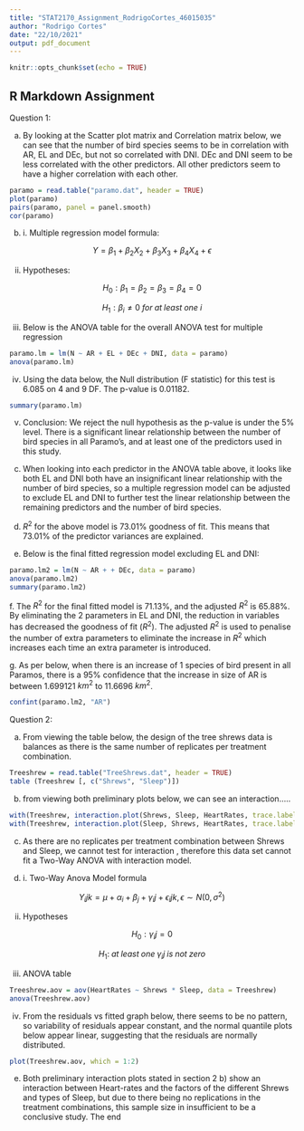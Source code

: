 ---
title: "STAT2170_Assignment_RodrigoCortes_46015035"
author: "Rodrigo Cortes"
date: "22/10/2021"
output: pdf_document
---

```{r setup, include=FALSE}
knitr::opts_chunk$set(echo = TRUE)
```

## R Markdown Assignment

Question 1:

a)  By looking at the Scatter plot matrix and Correlation matrix below, we can see that the number of bird species seems to be in correlation with AR, EL and DEc, but not so correlated with DNI. DEc and DNI seem to be less correlated with the other predictors. All other predictors seem to have a higher correlation with each other.

```{r paramo matrix}
paramo = read.table("paramo.dat", header = TRUE)
plot(paramo)
pairs(paramo, panel = panel.smooth)
cor(paramo)
```

b)  i\. Multiple regression model formula:

$$
Y = \beta_1 + \beta_2X_2 + \beta_3X_3 + \beta_4X_4 + \epsilon 
$$

(ii) Hypotheses:

$$
H_0: \beta_1 = \beta_2 = \beta_3 = \beta_4 = 0
$$

$$
H_1: \beta_i \neq 0 \;for \;at \;least \;one \;i
$$

(iii) Below is the ANOVA table for the overall ANOVA test for multiple regression

```{r anova table}
paramo.lm = lm(N ~ AR + EL + DEc + DNI, data = paramo)
anova(paramo.lm)
```

(iv) Using the data below, the Null distribution (F statistic) for this test is 6.085 on 4 and 9 DF. The p-value is 0.01182.

```{r summary}
summary(paramo.lm)
```

(v) Conclusion: We reject the null hypothesis as the p-value is under the 5% level. There is a significant linear relationship between the number of bird species in all Paramo's, and at least one of the predictors used in this study.

<!-- -->

c)  When looking into each predictor in the ANOVA table above, it looks like both EL and DNI both have an insignificant linear relationship with the number of bird species, so a multiple regression model can be adjusted to exclude EL and DNI to further test the linear relationship between the remaining predictors and the number of bird species.

d)  $R^2$ for the above model is 73.01% goodness of fit. This means that 73.01% of the predictor variances are explained.

e)  Below is the final fitted regression model excluding EL and DNI:

```{r final fitted regression model}
paramo.lm2 = lm(N ~ AR + + DEc, data = paramo)
anova(paramo.lm2)
summary(paramo.lm2)
```

f\. The $R^2$ for the final fitted model is 71.13%, and the adjusted $R^2$ is 65.88%. By eliminating the 2 parameters in EL and DNI, the reduction in variables has decreased the goodness of fit ($R^2$). The adjusted $R^2$ is used to penalise the number of extra parameters to eliminate the increase in $R^2$ which increases each time an extra parameter is introduced.

g\. As per below, when there is an increase of 1 species of bird present in all Paramos, there is a 95% confidence that the increase in size of AR is between 1.699121 $km^2$ to 11.6696 $km^2$.

```{r confidence interval for AR}
confint(paramo.lm2, "AR")
```

Question 2:

a)  From viewing the table below, the design of the tree shrews data is balances as there is the same number of replicates per treatment combination.

```{r Treeshrew table}
Treeshrew = read.table("TreeShrews.dat", header = TRUE)
table (Treeshrew [, c("Shrews", "Sleep")])

```

b)  from viewing both preliminary plots below, we can see an interaction.....

```{r preliminary graphs}
with(Treeshrew, interaction.plot(Shrews, Sleep, HeartRates, trace.label = "Sleep Type", xlab = "Shrews", ylab = "HeartRates", col = 1:3))
with(Treeshrew, interaction.plot(Sleep, Shrews, HeartRates, trace.label = "Shrews", xlab = "Sleep", ylab = "HeartRates", col = 1:3))

```

c)  As there are no replicates per treatment combination between Shrews and Sleep, we cannot test for interaction , therefore this data set cannot fit a Two-Way ANOVA with interaction model.

d)  i\. Two-Way Anova Model formula

$$
Y_ijk = \mu + \alpha_i + \beta_j + \gamma_ij + \epsilon_ijk, \epsilon \sim N(0,\sigma^2)
$$

(ii) Hypotheses

$$
H_0: \gamma_ij = 0
$$

$$
H_1:\; at\; least\; one\;\gamma_ij\; is\; not\; zero
$$

(iii) ANOVA table

```{r Treeshrew ANOVA table}
Treeshrew.aov = aov(HeartRates ~ Shrews * Sleep, data = Treeshrew)
anova(Treeshrew.aov)
```

(iv) From the residuals vs fitted graph below, there seems to be no pattern, so variability of residuals appear constant, and the normal quantile plots below appear linear, suggesting that the residuals are normally distributed.

```{r Assumptions}
plot(Treeshrew.aov, which = 1:2)
```

e)  Both preliminary interaction plots stated in section 2 b) show an interaction between Heart-rates and the factors of the different Shrews and types of Sleep, but due to there being no replications in the treatment combinations, this sample size in insufficient to be a conclusive study.
The end
